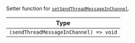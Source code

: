 Setter function for [`setSendThreadMessageInChannel`](../../../state-and-offline-support/contexts/message-input-context.mdx#setsendthreadmessageinchannel).

| Type                                   |
| -------------------------------------- |
| `(sendThreadMessageInChannel) => void` |
